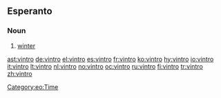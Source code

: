 ==Esperanto==
===Noun===
{{eo-noun}}

# [[winter]]

[[Category:eo:Time]]

[[ast:vintro]]
[[de:vintro]]
[[el:vintro]]
[[es:vintro]]
[[fr:vintro]]
[[ko:vintro]]
[[hy:vintro]]
[[io:vintro]]
[[it:vintro]]
[[lt:vintro]]
[[nl:vintro]]
[[no:vintro]]
[[oc:vintro]]
[[ru:vintro]]
[[fi:vintro]]
[[tr:vintro]]
[[zh:vintro]]